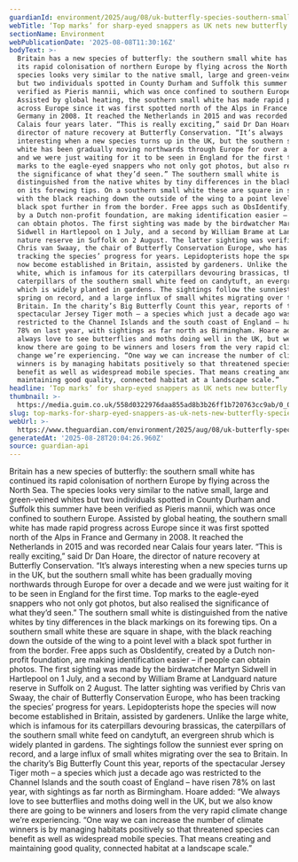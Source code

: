 ```yaml
---
guardianId: environment/2025/aug/08/uk-butterfly-species-southern-small-white
webTitle: ‘Top marks’ for sharp-eyed snappers as UK nets new butterfly species
sectionName: Environment
webPublicationDate: '2025-08-08T11:30:16Z'
bodyText: >-
  Britain has a new species of butterfly: the southern small white has continued
  its rapid colonisation of northern Europe by flying across the North Sea. The
  species looks very similar to the native small, large and green-veined whites
  but two individuals spotted in County Durham and Suffolk this summer have been
  verified as Pieris mannii, which was once confined to southern Europe.
  Assisted by global heating, the southern small white has made rapid progress
  across Europe since it was first spotted north of the Alps in France and
  Germany in 2008. It reached the Netherlands in 2015 and was recorded near
  Calais four years later. “This is really exciting,” said Dr Dan Hoare, the
  director of nature recovery at Butterfly Conservation. “It’s always
  interesting when a new species turns up in the UK, but the southern small
  white has been gradually moving northwards through Europe for over a decade
  and we were just waiting for it to be seen in England for the first time. Top
  marks to the eagle-eyed snappers who not only got photos, but also realised
  the significance of what they’d seen.” The southern small white is
  distinguished from the native whites by tiny differences in the black markings
  on its forewing tips. On a southern small white these are square in shape,
  with the black reaching down the outside of the wing to a point level with a
  black spot further in from the border. Free apps such as ObsIdentify, created
  by a Dutch non-profit foundation, are making identification easier – if people
  can obtain photos. The first sighting was made by the birdwatcher Martyn
  Sidwell in Hartlepool on 1 July, and a second by William Brame at Landguard
  nature reserve in Suffolk on 2 August. The latter sighting was verified by
  Chris van Swaay, the chair of Butterfly Conservation Europe, who has been
  tracking the species’ progress for years. Lepidopterists hope the species will
  now become established in Britain, assisted by gardeners. Unlike the large
  white, which is infamous for its caterpillars devouring brassicas, the
  caterpillars of the southern small white feed on candytuft, an evergreen shrub
  which is widely planted in gardens. The sightings follow the sunniest ever
  spring on record, and a large influx of small whites migrating over the sea to
  Britain. In the charity’s Big Butterfly Count this year, reports of the
  spectacular Jersey Tiger moth – a species which just a decade ago was
  restricted to the Channel Islands and the south coast of England – have risen
  78% on last year, with sightings as far north as Birmingham. Hoare added: “We
  always love to see butterflies and moths doing well in the UK, but we also
  know there are going to be winners and losers from the very rapid climate
  change we’re experiencing. “One way we can increase the number of climate
  winners is by managing habitats positively so that threatened species can
  benefit as well as widespread mobile species. That means creating and
  maintaining good quality, connected habitat at a landscape scale.”
headline: ‘Top marks’ for sharp-eyed snappers as UK nets new butterfly species
thumbnail: >-
  https://media.guim.co.uk/558d0322976daa855ad8b3b26ff1b720763cc9ab/0_0_960_768/500.jpg
slug: top-marks-for-sharp-eyed-snappers-as-uk-nets-new-butterfly-species
webUrl: >-
  https://www.theguardian.com/environment/2025/aug/08/uk-butterfly-species-southern-small-white
generatedAt: '2025-08-28T20:04:26.960Z'
source: guardian-api
---
```

Britain has a new species of butterfly: the southern small white has continued its rapid colonisation of northern Europe by flying across the North Sea. The species looks very similar to the native small, large and green-veined whites but two individuals spotted in County Durham and Suffolk this summer have been verified as Pieris mannii, which was once confined to southern Europe. Assisted by global heating, the southern small white has made rapid progress across Europe since it was first spotted north of the Alps in France and Germany in 2008. It reached the Netherlands in 2015 and was recorded near Calais four years later. “This is really exciting,” said Dr Dan Hoare, the director of nature recovery at Butterfly Conservation. “It’s always interesting when a new species turns up in the UK, but the southern small white has been gradually moving northwards through Europe for over a decade and we were just waiting for it to be seen in England for the first time. Top marks to the eagle-eyed snappers who not only got photos, but also realised the significance of what they’d seen.” The southern small white is distinguished from the native whites by tiny differences in the black markings on its forewing tips. On a southern small white these are square in shape, with the black reaching down the outside of the wing to a point level with a black spot further in from the border. Free apps such as ObsIdentify, created by a Dutch non-profit foundation, are making identification easier – if people can obtain photos. The first sighting was made by the birdwatcher Martyn Sidwell in Hartlepool on 1 July, and a second by William Brame at Landguard nature reserve in Suffolk on 2 August. The latter sighting was verified by Chris van Swaay, the chair of Butterfly Conservation Europe, who has been tracking the species’ progress for years. Lepidopterists hope the species will now become established in Britain, assisted by gardeners. Unlike the large white, which is infamous for its caterpillars devouring brassicas, the caterpillars of the southern small white feed on candytuft, an evergreen shrub which is widely planted in gardens. The sightings follow the sunniest ever spring on record, and a large influx of small whites migrating over the sea to Britain. In the charity’s Big Butterfly Count this year, reports of the spectacular Jersey Tiger moth – a species which just a decade ago was restricted to the Channel Islands and the south coast of England – have risen 78% on last year, with sightings as far north as Birmingham. Hoare added: “We always love to see butterflies and moths doing well in the UK, but we also know there are going to be winners and losers from the very rapid climate change we’re experiencing. “One way we can increase the number of climate winners is by managing habitats positively so that threatened species can benefit as well as widespread mobile species. That means creating and maintaining good quality, connected habitat at a landscape scale.”
